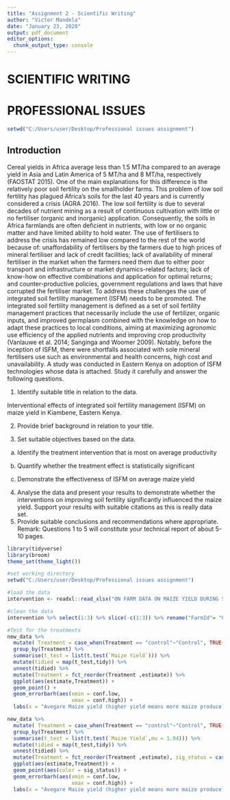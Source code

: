 ---
title: "Assignment 2 - Scientific Writing"
author: "Victor Mandela"
date: "January 23, 2020"
output: pdf_document
editor_options: 
  chunk_output_type: console
---

# SCIENTIFIC WRITING 

# PROFESSIONAL ISSUES



```{r include=FALSE}
setwd("C:/Users/user/Desktop/Professional issues assignment")
```

## Introduction

Cereal yields in Africa average less than 1.5 MT/ha compared to an average yield in Asia and Latin America of 5 MT/ha and 8 MT/ha, respectively (FAOSTAT 2015). One of the main explanations for this difference is the relatively poor soil fertility on the smallholder farms. This problem of low soil fertility has plagued Africa's soils for the last 40 years and is currently considered a crisis (AGRA 2016). The low soil fertility is due to several decades of nutrient mining as a result of continuous cultivation with little or no fertiliser (organic and inorganic) application. Consequently, the soils in Africa farmlands are often deficient in nutrients, with low or no organic matter and have limited ability to hold water. The use of fertilisers to address the crisis has remained low compared to the rest of the world because of: unaffordability of fertilisers by the farmers due to high prices of mineral fertiliser and lack of credit facilities; lack of availability of mineral fertiliser in the market when the farmers need them due to either poor transport and infrastructure or market dynamics-related factors; lack of know-how on effective combinations and application for optimal returns; and counter-productive policies, government regulations and laws that have corrupted the fertiliser market. To address these challenges the use of integrated soil fertility management (ISFM) needs to be promoted.  The integrated soil fertility management is defined as a set of soil fertility management practices that necessarily include the use of fertilizer, organic inputs, and improved germplasm combined with the knowledge on how to adapt these practices to local conditions, aiming at maximizing agronomic use efficiency of the applied nutrients and improving crop productivity (Vanlauwe et al. 2014; Sanginga and Woomer 2009). Notably, before the inception of ISFM, there were shortfalls associated with sole mineral fertilisers use such as environmental and health concerns, high cost and unavailability. A study was conducted in Eastern Kenya on adoption of ISFM technologies whose data is attached. Study it carefully and answer the following questions.


1.	Identify suitable title in relation to the data.

Interventional effects of integrated soil fertility management (ISFM) on maize yield in Kiambene, Eastern Kenya.

2.	Provide brief background in relation to your title.

3.	Set suitable objectives based on the data.

a)  Identify the treatment intervention that is most on average productivity

b)  Quantify whether the treatment effect is statistically significant

c)  Demonstrate the effectiveness of ISFM on average maize yield

4.	Analyse the data and present your results to demonstrate whether the interventions on improving soil fertility significantly influenced the maize yield. Support your results with suitable citations as this is really data set.
5.	Provide suitable conclusions and recommendations where appropriate.
Remark: Questions 1 to 5 will constitute your technical report of about 5-10 pages.

```{r include=FALSE}
library(tidyverse)
library(broom)
theme_set(theme_light())

#set working directory
setwd("C:/Users/user/Desktop/Professional issues assignment")

#load the data
intervention <- readxl::read_xlsx("ON FARM DATA ON MAIZE YIELD DURING SHORT RAINS.xlsx", col_types = c("numeric", "guess",  "numeric","numeric","skip","skip"))

#clean the data
intervention %>% select(1:3) %>% slice(-c(1:3)) %>% rename("FarmId"= "On-farm yields 2003 short rains (SR)","Treatment"="...2","Maize Yield"="...3" ) -> new_data

#Test for the treatments
new_data %>%
  mutate( Treatment = case_when(Treatment == "control"~"Control", TRUE~Treatment) ) %>% 
  group_by(Treatment) %>% 
  summarise(t_test = list(t.test(`Maize Yield`))) %>% 
  mutate(tidied = map(t_test,tidy)) %>% 
  unnest(tidied) %>% 
  mutate(Treatment = fct_reorder(Treatment ,estimate)) %>%
  ggplot(aes(estimate,Treatment)) +
  geom_point() +
  geom_errorbarh(aes(xmin = conf.low,
                     xmax = conf.high)) +
  labs(x = "Avegare Maize yield (higher yield means more maize produce)", y = " Type of ")
```

```{r}
new_data %>%
  mutate( Treatment = case_when(Treatment == "control"~"Control", TRUE~Treatment) ) %>% 
  group_by(Treatment) %>% 
  summarise(t_test = list(t.test(`Maize Yield`,mu = 1.94))) %>% 
  mutate(tidied = map(t_test,tidy)) %>% 
  unnest(tidied) %>% 
  mutate(Treatment = fct_reorder(Treatment ,estimate), sig_status = case_when(p.value <= 0.05 ~ "significant", p.value > 0.05 ~ "Not significant")) %>% 
  ggplot(aes(estimate,Treatment)) +
  geom_point(aes(color = sig_status)) +
  geom_errorbarh(aes(xmin = conf.low,
                     xmax = conf.high)) +
  labs(x = "Avegare Maize yield (higher yield means more maize produce)", y = " Type of ")
```


